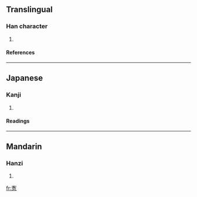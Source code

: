 ==Translingual==
===Han character===
{{Han char|rn=61|rad=心|as=09|sn=12|four=|canj=十竹口心 (JHRP)}}
# {{defn|Han|sort=心09}}
====References====
{{Han ref|kx=0395.100|dkj=10944|dj=0731.200|hdz=42325.050|uh=6119|ud=24857}}
----
==Japanese==
===Kanji===
{{ja-kanji|grade=|rs=心09}}
# {{defn|Japanese}} 
====Readings====
{{ja-readings|on=[[かく]] (kaku)|kun=[[つつしむ]] (tsutsushimu)}}
----
==Mandarin==
===Hanzi===
{{cmn-hanzi|pin=[[kè]] (ke4)|wg=k'o<sup>4</sup>}}
# {{defn|Mandarin}}

[[fr:愙]]